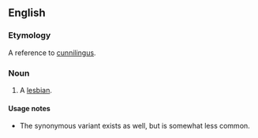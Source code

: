 ==English==

===Etymology===
A reference to [[cunnilingus]].

===Noun===
{{en-noun|head=[[carpet]] [[muncher]]}}

# {{offensive}} A [[lesbian]].

====Usage notes====
* The synonymous variant {{term|rug muncher}} exists as well, but is somewhat less common.